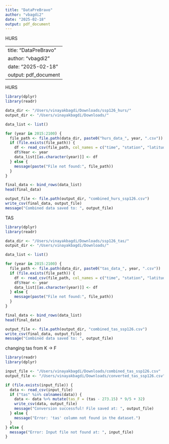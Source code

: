 ```yaml
---
title: "DataPreBravo"
author: "vbagdi2"
date: "2025-02-18"
output: pdf_document
---
```


HURS

---
title: "DataPreBravo"
author: "vbagdi2"
date: "2025-02-18"
output: pdf_document
---

HURS

```r
library(dplyr)
library(readr)

data_dir <- "/Users/vinayakbagdi/Downloads/ssp126_hurs/"
output_dir <- "/Users/vinayakbagdi/Downloads/"

data_list <- list()

for (year in 2015:2100) {
  file_path <- file.path(data_dir, paste0("hurs_data_", year, ".csv"))
  if (file.exists(file_path)) {
    df <- read_csv(file_path, col_names = c("time", "station", "latitude", "longitude", "hurs"), skip = 1)
    df$Year <- year
    data_list[[as.character(year)]] <- df
  } else {
    message(paste("File not found:", file_path))
  }
}

final_data <- bind_rows(data_list)
head(final_data)

output_file <- file.path(output_dir, "combined_hurs_ssp126.csv")
write_csv(final_data, output_file)
message("Combined data saved to: ", output_file)


```
TAS
```r
library(dplyr)
library(readr)

data_dir <- "/Users/vinayakbagdi/Downloads/ssp126_tas/"
output_dir <- "/Users/vinayakbagdi/Downloads/"

data_list <- list()

for (year in 2015:2100) {
  file_path <- file.path(data_dir, paste0("tas_data_", year, ".csv"))
  if (file.exists(file_path)) {
    df <- read_csv(file_path, col_names = c("time", "station", "latitude", "longitude", "tas"), skip = 1)
    df$Year <- year
    data_list[[as.character(year)]] <- df
  } else {
    message(paste("File not found:", file_path))
  }
}

final_data <- bind_rows(data_list)
head(final_data)

output_file <- file.path(output_dir, "combined_tas_ssp126.csv")
write_csv(final_data, output_file)
message("Combined data saved to: ", output_file)

```

changing tas from K -> F
```r
library(readr)
library(dplyr)

input_file <- "/Users/vinayakbagdi/Downloads/combined_tas_ssp126.csv"
output_file <- "/Users/vinayakbagdi/Downloads/converted_tas_ssp126.csv"

if (file.exists(input_file)) {
  data <- read_csv(input_file)
  if ("tas" %in% colnames(data)) {
    data <- data %>% mutate(tas_F = (tas - 273.15) * 9/5 + 32)
    write_csv(data, output_file)
    message("Conversion successful! File saved at: ", output_file)
  } else {
    message("Error: 'tas' column not found in the dataset.")
  }
} else {
  message("Error: Input file not found at: ", input_file)
}


```



